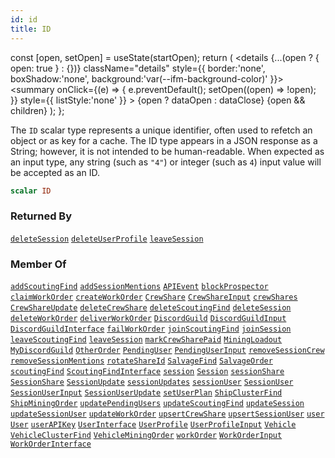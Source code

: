 ```yaml
---
id: id
title: ID
---
```









  const [open, setOpen] = useState(startOpen);
  return (
    <details {...(open ? { open: true } : {})} className="details" style={{ border:'none', boxShadow:'none', background:'var(--ifm-background-color)' }}>
      <summary
        onClick={(e) => {
          e.preventDefault();
          setOpen((open) => !open);
        }}
        style={{ listStyle:'none' }}
      >
      {open ? dataOpen : dataClose}
      </summary>
      {open && children}
    </details>
  );
};








The `ID` scalar type represents a unique identifier, often used to refetch an object or as key for a cache. The ID type appears in a JSON response as a String; however, it is not intended to be human-readable. When expected as an input type, any string (such as `"4"`) or integer (such as `4`) input value will be accepted as an ID.


```graphql
scalar ID
```








### Returned By

[`deleteSession`](/api/operations/mutations/delete-session)  <Badge class="badge badge--secondary badge--relation" text="mutation"/><Bullet />[`deleteUserProfile`](/api/operations/mutations/delete-user-profile)  <Badge class="badge badge--secondary badge--relation" text="mutation"/><Bullet />[`leaveSession`](/api/operations/mutations/leave-session)  <Badge class="badge badge--secondary badge--relation" text="mutation"/>

### Member Of

[`addScoutingFind`](/api/operations/mutations/add-scouting-find)  <Badge class="badge badge--secondary badge--relation" text="mutation"/><Bullet />[`addSessionMentions`](/api/operations/mutations/add-session-mentions)  <Badge class="badge badge--secondary badge--relation" text="mutation"/><Bullet />[`APIEvent`](/api/types/objects/apievent)  <Badge class="badge badge--secondary badge--relation" text="object"/><Bullet />[`blockProspector`](#)  <Badge class="badge badge--secondary badge--relation" text="mutation"/><Bullet />[`claimWorkOrder`](/api/operations/mutations/claim-work-order)  <Badge class="badge badge--secondary badge--relation" text="mutation"/><Bullet />[`createWorkOrder`](/api/operations/mutations/create-work-order)  <Badge class="badge badge--secondary badge--relation" text="mutation"/><Bullet />[`CrewShare`](/api/types/objects/crew-share)  <Badge class="badge badge--secondary badge--relation" text="object"/><Bullet />[`CrewShareInput`](/api/types/inputs/crew-share-input)  <Badge class="badge badge--secondary badge--relation" text="input"/><Bullet />[`crewShares`](/api/operations/queries/crew-shares)  <Badge class="badge badge--secondary badge--relation" text="query"/><Bullet />[`CrewShareUpdate`](/api/types/inputs/crew-share-update)  <Badge class="badge badge--secondary badge--relation" text="input"/><Bullet />[`deleteCrewShare`](/api/operations/mutations/delete-crew-share)  <Badge class="badge badge--secondary badge--relation" text="mutation"/><Bullet />[`deleteScoutingFind`](/api/operations/mutations/delete-scouting-find)  <Badge class="badge badge--secondary badge--relation" text="mutation"/><Bullet />[`deleteSession`](/api/operations/mutations/delete-session)  <Badge class="badge badge--secondary badge--relation" text="mutation"/><Bullet />[`deleteWorkOrder`](/api/operations/mutations/delete-work-order)  <Badge class="badge badge--secondary badge--relation" text="mutation"/><Bullet />[`deliverWorkOrder`](/api/operations/mutations/deliver-work-order)  <Badge class="badge badge--secondary badge--relation" text="mutation"/><Bullet />[`DiscordGuild`](/api/types/objects/discord-guild)  <Badge class="badge badge--secondary badge--relation" text="object"/><Bullet />[`DiscordGuildInput`](/api/types/inputs/discord-guild-input)  <Badge class="badge badge--secondary badge--relation" text="input"/><Bullet />[`DiscordGuildInterface`](/api/types/interfaces/discord-guild-interface)  <Badge class="badge badge--secondary badge--relation" text="interface"/><Bullet />[`failWorkOrder`](/api/operations/mutations/fail-work-order)  <Badge class="badge badge--secondary badge--relation" text="mutation"/><Bullet />[`joinScoutingFind`](/api/operations/mutations/join-scouting-find)  <Badge class="badge badge--secondary badge--relation" text="mutation"/><Bullet />[`joinSession`](/api/operations/mutations/join-session)  <Badge class="badge badge--secondary badge--relation" text="mutation"/><Bullet />[`leaveScoutingFind`](/api/operations/mutations/leave-scouting-find)  <Badge class="badge badge--secondary badge--relation" text="mutation"/><Bullet />[`leaveSession`](/api/operations/mutations/leave-session)  <Badge class="badge badge--secondary badge--relation" text="mutation"/><Bullet />[`markCrewSharePaid`](/api/operations/mutations/mark-crew-share-paid)  <Badge class="badge badge--secondary badge--relation" text="mutation"/><Bullet />[`MiningLoadout`](/api/types/objects/mining-loadout)  <Badge class="badge badge--secondary badge--relation" text="object"/><Bullet />[`MyDiscordGuild`](/api/types/objects/my-discord-guild)  <Badge class="badge badge--secondary badge--relation" text="object"/><Bullet />[`OtherOrder`](/api/types/objects/other-order)  <Badge class="badge badge--secondary badge--relation" text="object"/><Bullet />[`PendingUser`](/api/types/objects/pending-user)  <Badge class="badge badge--secondary badge--relation" text="object"/><Bullet />[`PendingUserInput`](/api/types/inputs/pending-user-input)  <Badge class="badge badge--secondary badge--relation" text="input"/><Bullet />[`removeSessionCrew`](/api/operations/mutations/remove-session-crew)  <Badge class="badge badge--secondary badge--relation" text="mutation"/><Bullet />[`removeSessionMentions`](/api/operations/mutations/remove-session-mentions)  <Badge class="badge badge--secondary badge--relation" text="mutation"/><Bullet />[`rotateShareId`](/api/operations/mutations/rotate-share-id)  <Badge class="badge badge--secondary badge--relation" text="mutation"/><Bullet />[`SalvageFind`](/api/types/objects/salvage-find)  <Badge class="badge badge--secondary badge--relation" text="object"/><Bullet />[`SalvageOrder`](/api/types/objects/salvage-order)  <Badge class="badge badge--secondary badge--relation" text="object"/><Bullet />[`scoutingFind`](/api/operations/queries/scouting-find)  <Badge class="badge badge--secondary badge--relation" text="query"/><Bullet />[`ScoutingFindInterface`](/api/types/interfaces/scouting-find-interface)  <Badge class="badge badge--secondary badge--relation" text="interface"/><Bullet />[`session`](/api/operations/queries/session)  <Badge class="badge badge--secondary badge--relation" text="query"/><Bullet />[`Session`](/api/types/objects/session)  <Badge class="badge badge--secondary badge--relation" text="object"/><Bullet />[`sessionShare`](/api/operations/queries/session-share)  <Badge class="badge badge--secondary badge--relation" text="query"/><Bullet />[`SessionShare`](/api/types/objects/session-share)  <Badge class="badge badge--secondary badge--relation" text="object"/><Bullet />[`SessionUpdate`](/api/types/objects/session-update)  <Badge class="badge badge--secondary badge--relation" text="object"/><Bullet />[`sessionUpdates`](/api/operations/queries/session-updates)  <Badge class="badge badge--secondary badge--relation" text="query"/><Bullet />[`sessionUser`](/api/operations/queries/session-user)  <Badge class="badge badge--secondary badge--relation" text="query"/><Bullet />[`SessionUser`](/api/types/objects/session-user)  <Badge class="badge badge--secondary badge--relation" text="object"/><Bullet />[`SessionUserInput`](/api/types/inputs/session-user-input)  <Badge class="badge badge--secondary badge--relation" text="input"/><Bullet />[`SessionUserUpdate`](/api/types/inputs/session-user-update)  <Badge class="badge badge--secondary badge--relation" text="input"/><Bullet />[`setUserPlan`](#)  <Badge class="badge badge--secondary badge--relation" text="mutation"/><Bullet />[`ShipClusterFind`](/api/types/objects/ship-cluster-find)  <Badge class="badge badge--secondary badge--relation" text="object"/><Bullet />[`ShipMiningOrder`](/api/types/objects/ship-mining-order)  <Badge class="badge badge--secondary badge--relation" text="object"/><Bullet />[`updatePendingUsers`](/api/operations/mutations/update-pending-users)  <Badge class="badge badge--secondary badge--relation" text="mutation"/><Bullet />[`updateScoutingFind`](/api/operations/mutations/update-scouting-find)  <Badge class="badge badge--secondary badge--relation" text="mutation"/><Bullet />[`updateSession`](/api/operations/mutations/update-session)  <Badge class="badge badge--secondary badge--relation" text="mutation"/><Bullet />[`updateSessionUser`](/api/operations/mutations/update-session-user)  <Badge class="badge badge--secondary badge--relation" text="mutation"/><Bullet />[`updateWorkOrder`](/api/operations/mutations/update-work-order)  <Badge class="badge badge--secondary badge--relation" text="mutation"/><Bullet />[`upsertCrewShare`](/api/operations/mutations/upsert-crew-share)  <Badge class="badge badge--secondary badge--relation" text="mutation"/><Bullet />[`upsertSessionUser`](/api/operations/mutations/upsert-session-user)  <Badge class="badge badge--secondary badge--relation" text="mutation"/><Bullet />[`user`](/api/operations/queries/user)  <Badge class="badge badge--secondary badge--relation" text="query"/><Bullet />[`User`](/api/types/objects/user)  <Badge class="badge badge--secondary badge--relation" text="object"/><Bullet />[`userAPIKey`](/api/operations/mutations/user-apikey)  <Badge class="badge badge--secondary badge--relation" text="mutation"/><Bullet />[`UserInterface`](/api/types/interfaces/user-interface)  <Badge class="badge badge--secondary badge--relation" text="interface"/><Bullet />[`UserProfile`](/api/types/objects/user-profile)  <Badge class="badge badge--secondary badge--relation" text="object"/><Bullet />[`UserProfileInput`](/api/types/inputs/user-profile-input)  <Badge class="badge badge--secondary badge--relation" text="input"/><Bullet />[`Vehicle`](/api/types/objects/vehicle)  <Badge class="badge badge--secondary badge--relation" text="object"/><Bullet />[`VehicleClusterFind`](/api/types/objects/vehicle-cluster-find)  <Badge class="badge badge--secondary badge--relation" text="object"/><Bullet />[`VehicleMiningOrder`](/api/types/objects/vehicle-mining-order)  <Badge class="badge badge--secondary badge--relation" text="object"/><Bullet />[`workOrder`](/api/operations/queries/work-order)  <Badge class="badge badge--secondary badge--relation" text="query"/><Bullet />[`WorkOrderInput`](/api/types/inputs/work-order-input)  <Badge class="badge badge--secondary badge--relation" text="input"/><Bullet />[`WorkOrderInterface`](/api/types/interfaces/work-order-interface)  <Badge class="badge badge--secondary badge--relation" text="interface"/>